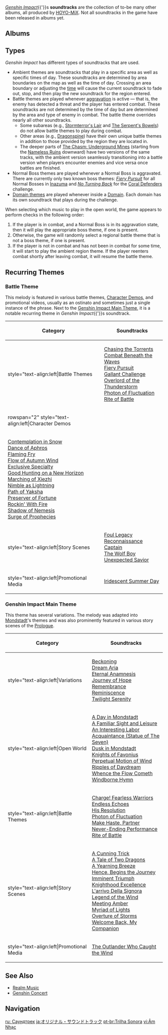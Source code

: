 {{SoundtrackTabs}}
{{Terminology Infobox
|type         = Genshin Impact
}}
''[[Genshin Impact]]''{{'}}s '''soundtracks''' are the collection of to-be many other albums, all produced by [[HOYO-MiX]]. Not all soundtracks in the game have been released in albums yet.

==Albums==
{{Albums by Category Table}}

==Types==
''Genshin Impact'' has different types of soundtracks that are used.
* Ambient themes are soundtracks that play in a specific area as well as specific times of day. These soundtracks are determined by area boundaries on the map as well as the time of day. Crossing an area boundary or adjusting the [[time]] will cause the current soundtrack to fade out, stop, and then play the new soundtrack for the region entered.
* Battle themes are played whenever [[aggravation]] is active &mdash; that is, the enemy has detected a threat and the player has entered combat. These soundtracks are not determined by the time of day but are determined by the area and type of enemy in combat. The battle theme overrides nearly all other soundtracks.
** Some subareas (e.g., [[Stormterror's Lair]] and [[The Serpent's Bowels]]) do not allow battle themes to play during combat.
** Other areas (e.g., [[Dragonspine]]) have their own unique battle themes in addition to those provided by the region they are located in.
** The deeper parts of [[The Chasm: Underground Mines]] (starting from the [[Nameless Ruins]] downward) have two versions of the same tracks, with the ambient version seamlessly transitioning into a battle version when players encounter enemies and vice versa once battles are finished.
* Normal Boss themes are played whenever a Normal Boss is aggravated. There are currently only two known boss themes: ''[[Fiery Pursuit]]'' for all Normal Bosses in [[Inazuma]] and ''[[No Turning Back]]'' for the [[Coral Defenders]] challenge.
* [[Domains#Soundtracks|Domain themes]] are played whenever inside a [[Domain]]. Each domain has its own soundtrack that plays during the challenge.

When selecting which music to play in the open world, the game appears to perform checks in the following order:
# If the player is in combat, and a Normal Boss is in its aggravation state, then it will play the appropriate boss theme, if one is present.
# Otherwise, the game will randomly select a regional battle theme that is not a boss theme, if one is present.
# If the player is not in combat and has not been in combat for some time, it will start to play the ambient region theme. If the player reenters combat shortly after leaving combat, it will resume the battle theme.

==Recurring Themes==
===Battle Theme===
This melody is featured in various battle themes, [[Character Demo]]s, and promotional videos, usually as an ostinato and sometimes just a single instance of the phrase. Next to the [[Genshin Impact Main Theme]], it is a notable recurring theme in ''Genshin Impact''{{'}}s soundtrack.
{| class="wikitable mw-collapsed mw-collapsible"
|-
! Category
! Soundtracks
|-
! style="text-align:left|Battle Themes
| [[Chasing the Torrents]]<br />[[Combat Beneath the Waves]]<br />[[Fiery Pursuit]]<br />[[Gallant Challenge]]<br />[[Overlord of the Thunderstorm]]<br />[[Photon of Fluctuation]]<br />[[Rite of Battle]]
|-
! rowspan="2" style="text-align:left|Character Demos
|-
| [[Contemplation in Snow]]<br />[[Dance of Aphros]]<br />[[Flaming Fry]]<br />[[Flow of Autumn Wind]]<br />[[Exclusive Specialty]]<br />[[Good Hunting on a New Horizon]]<br />[[Marching of Xiezhi]]<br />[[Nimble as Lightning]]<br />[[Path of Yaksha]]<br />[[Preserver of Fortune]]<br />[[Rockin' With Fire]]<br />[[Shadow of Nemesis]]<br />[[Surge of Prophecies]]
|-
! style="text-align:left|Story Scenes
| [[Foul Legacy]]<br />[[Reconnaissance Captain]]<br />[[The Wolf Boy]]<br />[[Unexpected Savior]]
|-
! style="text-align:left|Promotional Media
| [[Iridescent Summer Day]]
|}

===Genshin Impact Main Theme===
{{Main|Genshin Impact Main Theme}}
This theme has several variations. The melody was adapted into [[Mondstadt]]'s themes and was also prominently featured in various story scenes of the [[Prologue]].
{| class="wikitable mw-collapsed mw-collapsible"
|-
! Category
! Soundtracks
|-
! style="text-align:left|Variations
| [[Beckoning (Genshin Impact Main Theme Var.)|Beckoning]]<br />[[Dream Aria (Genshin Impact Main Theme Var.)|Dream Aria]]<br />[[Eternal Anamnesis (Genshin Impact Main Theme Var.)|Eternal Anamnesis]]<br />[[Journey of Hope (Genshin Impact Main Theme Var.)|Journey of Hope]]<br />[[Remembrance (Genshin Impact Main Theme Var.)|Remembrance]]<br />[[Reminiscence (Genshin Impact Main Theme Var.)|Reminiscence]]<br />[[Twilight Serenity (Genshin Impact Main Theme Var.)|Twilight Serenity]]
|-
! style="text-align:left|Open World
| [[A Day in Mondstadt]]<br />[[A Familiar Sight and Leisure]]<br />[[An Interesting Labor]]<br />[[Acquaintance (Statue of The Seven)]]<br />[[Dusk in Mondstadt]]<br />[[Knights of Favonius (Soundtrack)|Knights of Favonius]]<br />[[Perpetual Motion of Wind]]<br />[[Ripples of Daydream]]<br />[[Whence the Flow Cometh]]<br />[[Windborne Hymn]]
|-
! style="text-align:left|Battle Themes
| [[Charge! Fearless Warriors]]<br />[[Endless Echoes]]<br />[[His Resolution]]<br />[[Photon of Fluctuation]]<br />[[Make Haste, Partner]]<br />[[Never-Ending Performance (Soundtrack)|Never-Ending Performance]]<br />[[Rite of Battle]]
|-
! style="text-align:left|Story Scenes
| [[A Cunning Trick]]<br />[[A Tale of Two Dragons]]<br />[[A Yearning Breeze]]<br />[[Hence, Begins the Journey]]<br />[[Imminent Triumph]]<br />[[Knighthood Excellence]]<br />[[L'arrivo Della Signora]]<br />[[Legend of the Wind]]<br />[[Meeting Amber]]<br />[[Myriad of Lights]]<br />[[Overture of Storms]]<br />[[Welcome Back, My Companion]]
|-
! style="text-align:left|Promotional Media
|[[The Outlander Who Caught the Wind (Soundtrack)|The Outlander Who Caught the Wind]]
|}

==See Also==
* [[Realm Music]]
* [[Genshin Concert]]
<!--
==References==
{{Reflist}}
-->
==Navigation==
{{Lore Navbox|state=collapsed}}
{{Genshin Navbox}}
[[Category:Soundtracks| ]]

[[ru: Саундтрек]]
[[ja:オリジナル・サウンドトラック]]
[[pt-br:Trilha Sonora]]
[[vi:Âm Nhạc]]